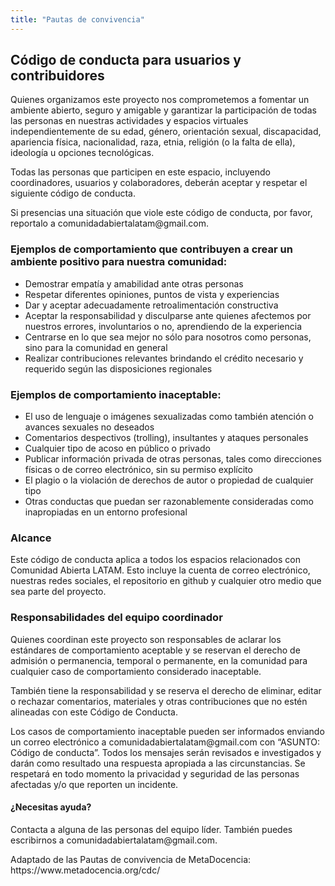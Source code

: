 ```yaml
---
title: "Pautas de convivencia"
---
```


## Código de conducta para usuarios y contribuidores

Quienes organizamos este proyecto nos comprometemos a fomentar un ambiente abierto, seguro y amigable y garantizar la participación de todas las personas en nuestras actividades y espacios virtuales independientemente de su edad, género, orientación sexual, discapacidad, apariencia física, nacionalidad, raza, etnia, religión (o la falta de ella), ideología u opciones tecnológicas.

Todas las personas que participen en este espacio, incluyendo coordinadores, usuarios y colaboradores, deberán aceptar y respetar el siguiente código de conducta.

Si presencias una situación que viole este código de conducta, por favor, reportalo a comunidadabiertalatam@gmail.com.

### Ejemplos de comportamiento que contribuyen a crear un ambiente positivo para nuestra comunidad:

- Demostrar empatía y amabilidad ante otras personas
- Respetar diferentes opiniones, puntos de vista y experiencias
- Dar y aceptar adecuadamente retroalimentación constructiva
- Aceptar la responsabilidad y disculparse ante quienes afectemos por nuestros errores, involuntarios o no, aprendiendo de la experiencia
- Centrarse en lo que sea mejor no sólo para nosotros como personas, sino para la comunidad en general
- Realizar contribuciones relevantes brindando el crédito necesario y requerido según las disposiciones regionales

### Ejemplos de comportamiento inaceptable:

- El uso de lenguaje o imágenes sexualizadas como también atención o avances sexuales no deseados
- Comentarios despectivos (trolling), insultantes y ataques personales
- Cualquier tipo de acoso en público o privado
- Publicar información privada de otras personas, tales como direcciones físicas o de correo electrónico, sin su permiso explícito
- El plagio o la violación de derechos de autor o propiedad de cualquier tipo
- Otras conductas que puedan ser razonablemente consideradas como inapropiadas en un entorno profesional

### Alcance
Este código de conducta aplica a todos los espacios relacionados con Comunidad Abierta LATAM. Esto incluye la cuenta de correo electrónico, nuestras redes sociales, el repositorio en github y cualquier otro medio que sea parte del proyecto. 

### Responsabilidades del equipo coordinador

Quienes coordinan este proyecto son responsables de aclarar los estándares de comportamiento aceptable y se reservan el derecho de admisión o permanencia, temporal o permanente, en la comunidad para cualquier caso de comportamiento considerado inaceptable.

También tiene la responsabilidad y se reserva el derecho de eliminar, editar o rechazar comentarios, materiales y otras contribuciones que no estén alineadas con este Código de Conducta.

Los casos de comportamiento inaceptable pueden ser informados enviando un correo electrónico a comunidadabiertalatam@gmail.com con “ASUNTO: Código de conducta”. Todos los mensajes serán revisados e investigados y darán como resultado una respuesta apropiada a las circunstancias. Se respetará en todo momento la privacidad y seguridad de las personas afectadas y/o que reporten un incidente.

#### ¿Necesitas ayuda?
Contacta a alguna de las personas del equipo líder. También puedes escribirnos a comunidadabiertalatam@gmail.com.

Adaptado de las Pautas de convivencia de MetaDocencia: https://www.metadocencia.org/cdc/
